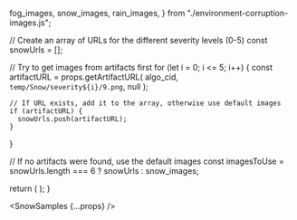 
  fog_images,
  snow_images,
  rain_images,
} from "./environment-corruption-images.js";

  // Create an array of URLs for the different severity levels (0-5)
  const snowUrls = [];
  
  // Try to get images from artifacts first
  for (let i = 0; i <= 5; i++) {
    const artifactURL = props.getArtifactURL(
      algo_cid,
      `temp/Snow/severity${i}/9.png`,
      null
    );
    
    // If URL exists, add it to the array, otherwise use default images
    if (artifactURL) {
      snowUrls.push(artifactURL);
    }
  }
  
  // If no artifacts were found, use the default images
  const imagesToUse = snowUrls.length === 6 ? snowUrls : snow_images;

  return (
    <DisplayImages
      id={props.id}
      images={imagesToUse}
      data={props.getResults(algo_cid).results}
      corruption_index={1}
      corruption_name="Environment: Snow"
    />
  );
}

<SnowSamples {...props} />
